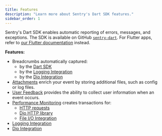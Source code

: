 ```yaml
---
title: Features
description: "Learn more about Sentry's Dart SDK features."
sidebar_order: 1
---
```


<Note>

Sentry's Dart SDK enables automatic reporting of errors, messages, and exceptions. The SDK is available on GitHub [`sentry-dart`](https://github.com/getsentry/sentry-dart/). For Flutter apps, refer to [our Flutter documentation](/platforms/flutter) instead.

</Note>

**Features:**

- Breadcrumbs automatically captured:
  - by the [Dart SDK](/platforms/dart/enriching-events/breadcrumbs/#automatic-breadcrumbs)
  - by the [Logging Integration](/platforms/dart/integrations/logging)
  - by the [Dio Integration](/platforms/dart/integrations/dio/)
- [Attachments](/platforms/dart/enriching-events/attachments/) enrich your event by storing additional files, such as config or log files.
- [User Feedback](/platforms/dart/user-feedback/) provides the ability to collect user information when an event occurs.
- [Performance Monitoring](/product/performance/) creates transactions for:
  - [HTTP requests](/platforms/dart/integrations/http-integration/#performance-monitoring-for-http-requests)
  - [Dio HTTP library](/platforms/dart/integrations/dio/#performance-monitoring-for-http-requests)
  - [File I/O Integration](/platforms/dart/integrations/file/)
- [Logging Integration](/platforms/dart/integrations/logging)
- [Dio Integration](/platforms/dart/integrations/dio/)
